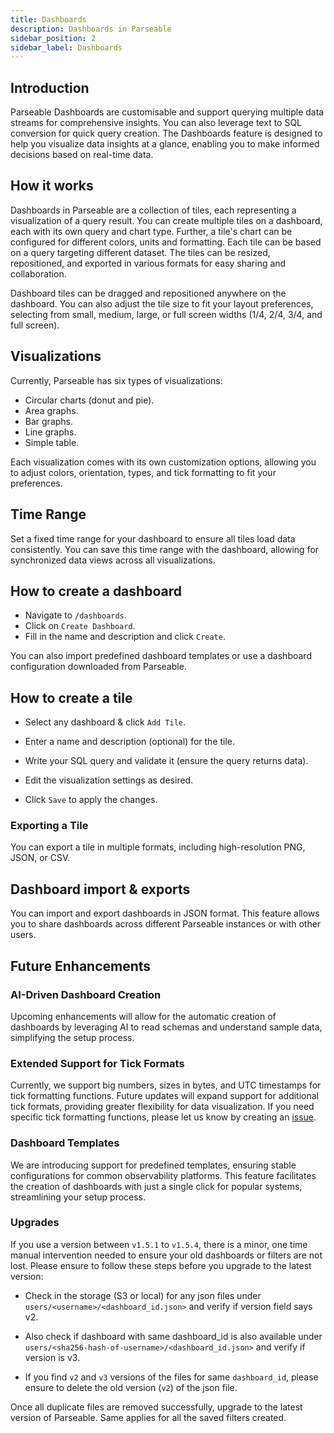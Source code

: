 ```yaml
---
title: Dashboards
description: Dashboards in Parseable
sidebar_position: 2
sidebar_label: Dashboards
---
```


## Introduction
Parseable Dashboards are customisable and support querying multiple data streams for comprehensive insights. You can also leverage text to SQL conversion for quick query creation. The Dashboards feature is designed to help you visualize data insights at a glance, enabling you to make informed decisions based on real-time data.

## How it works

Dashboards in Parseable are a collection of tiles, each representing a visualization of a query result. You can create multiple tiles on a dashboard, each with its own query and chart type. Further, a tile's chart can be configured for different colors, units and formatting. Each tile can be based on a query targeting different dataset. The tiles can be resized, repositioned, and exported in various formats for easy sharing and collaboration.

Dashboard tiles can be dragged and repositioned anywhere on the dashboard. You can also adjust the tile size to fit your layout preferences, selecting from small, medium, large, or full screen widths (1/4, 2/4, 3/4, and full screen).

## Visualizations

Currently, Parseable has six types of visualizations:

- Circular charts (donut and pie).
- Area graphs.
- Bar graphs.
- Line graphs.
- Simple table.

Each visualization comes with its own customization options, allowing you to adjust colors, orientation, types, and tick formatting to fit your preferences.

## Time Range

Set a fixed time range for your dashboard to ensure all tiles load data consistently. You can save this time range with the dashboard, allowing for synchronized data views across all visualizations.

## How to create a dashboard

- Navigate to `/dashboards`.
- Click on `Create Dashboard`.
- Fill in the name and description and click `Create`.

You can also import predefined dashboard templates or use a dashboard configuration downloaded from Parseable.

## How to create a tile

- Select any dashboard & click `Add Tile`.

- Enter a name and description (optional) for the tile.

- Write your SQL query and validate it (ensure the query returns data).

- Edit the visualization settings as desired.

- Click `Save` to apply the changes.

### Exporting a Tile

You can export a tile in multiple formats, including high-resolution PNG, JSON, or CSV.

## Dashboard import & exports

You can import and export dashboards in JSON format. This feature allows you to share dashboards across different Parseable instances or with other users.

## Future Enhancements

### AI-Driven Dashboard Creation

Upcoming enhancements will allow for the automatic creation of dashboards by leveraging AI to read schemas and understand sample data, simplifying the setup process.

### Extended Support for Tick Formats

Currently, we support big numbers, sizes in bytes, and UTC timestamps for tick formatting functions. Future updates will expand support for additional tick formats, providing greater flexibility for data visualization. If you need specific tick formatting functions, please let us know by creating an [issue](https://github.com/parseablehq/parseable/issues).

### Dashboard Templates

We are introducing support for predefined templates, ensuring stable configurations for common observability platforms. This feature facilitates the creation of dashboards with just a single click for popular systems, streamlining your setup process.

### Upgrades

If you use a version between `v1.5.1` to `v1.5.4`, there is a minor, one time manual intervention needed to ensure your old dashboards or filters are not lost. Please ensure to follow these steps before you upgrade to the latest version:

- Check in the storage (S3 or local) for any json files under `users/<username>/<dashboard_id.json>` and verify if version field says v2.

- Also check if dashboard with same dashboard_id is also available under `users/<sha256-hash-of-username>/<dashboard_id.json>` and verify if version is v3.

- If you find `v2` and `v3` versions of the files for same `dashboard_id`, please ensure to delete the old version (`v2`) of the json file.

Once all duplicate files are removed successfully, upgrade to the latest version of Parseable. Same applies for all the saved filters created.
